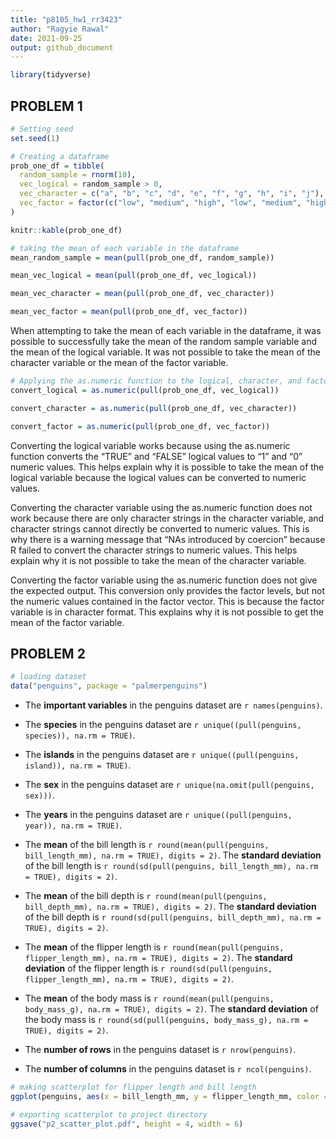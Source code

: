 ```yaml
---
title: "p8105_hw1_rr3423"
author: "Ragyie Rawal"
date: 2021-09-25
output: github_document
---
```


```r
library(tidyverse)
```


## PROBLEM 1 

```r
# Setting seed  
set.seed(1)

# Creating a dataframe
prob_one_df = tibble(
  random_sample = rnorm(10),
  vec_logical = random_sample > 0, 
  vec_character = c("a", "b", "c", "d", "e", "f", "g", "h", "i", "j"),
  vec_factor = factor(c("low", "medium", "high", "low", "medium", "high", "low", "medium", "high", "low" ))
)

knitr::kable(prob_one_df)
```

```r
# taking the mean of each variable in the dataframe
mean_random_sample = mean(pull(prob_one_df, random_sample))

mean_vec_logical = mean(pull(prob_one_df, vec_logical))

mean_vec_character = mean(pull(prob_one_df, vec_character))

mean_vec_factor = mean(pull(prob_one_df, vec_factor))
```

When attempting to take the mean of each variable in the dataframe, it was possible to successfully take the mean of the random sample variable and the mean of the logical variable. It was not possible to take the mean of the character variable or the mean of the factor variable. 

```r
# Applying the as.numeric function to the logical, character, and factor variables 
convert_logical = as.numeric(pull(prob_one_df, vec_logical))

convert_character = as.numeric(pull(prob_one_df, vec_character))

convert_factor = as.numeric(pull(prob_one_df, vec_factor))
```

Converting the logical variable works because using the as.numeric function converts the "TRUE" and "FALSE" logical values to "1" and "0" numeric values. This helps explain why it is possible to take the mean of the logical variable because the logical values can be converted to numeric values.

Converting the character variable using the as.numeric function does not work because there are only character strings in the character variable, and character strings cannot directly be converted to numeric values. This is why there is a warning message that "NAs introduced by coercion" because R failed to convert the character strings to numeric values. This helps explain why it is not possible to take the mean of the character variable.

Converting the factor variable using the as.numeric function does not give the expected output. This conversion only provides the factor levels, but not the numeric values contained in the factor vector. This is because the factor variable is in character format. This explains why it is not possible to get the mean of the factor variable.


## PROBLEM 2 

```r
# loading dataset 
data("penguins", package = "palmerpenguins")
```

* The **important variables** in the penguins dataset are `r names(penguins)`.

* The **species** in the penguins dataset are `r unique((pull(penguins, species)), na.rm = TRUE)`. 

* The **islands** in the penguins dataset are `r unique((pull(penguins, island)), na.rm = TRUE)`. 

* The **sex** in the penguins dataset are `r unique(na.omit(pull(penguins, sex)))`.

* The **years** in the penguins dataset are `r unique((pull(penguins, year)), na.rm = TRUE)`.

* The **mean** of the bill length is `r round(mean(pull(penguins, bill_length_mm), na.rm = TRUE), digits = 2)`. The **standard deviation** of the bill length is `r round(sd(pull(penguins, bill_length_mm), na.rm = TRUE), digits = 2)`. 

* The **mean** of the bill depth is `r round(mean(pull(penguins, bill_depth_mm), na.rm = TRUE), digits = 2)`. The **standard deviation** of the bill depth is `r round(sd(pull(penguins, bill_depth_mm), na.rm = TRUE), digits = 2)`. 

* The **mean** of the flipper length is `r round(mean(pull(penguins, flipper_length_mm), na.rm = TRUE), digits = 2)`. The **standard deviation** of the flipper length is `r round(sd(pull(penguins, flipper_length_mm), na.rm = TRUE), digits = 2)`. 

* The **mean** of the body mass is `r round(mean(pull(penguins, body_mass_g), na.rm = TRUE), digits = 2)`. The **standard deviation** of the body mass is `r round(sd(pull(penguins, body_mass_g), na.rm = TRUE), digits = 2)`.

* The **number of rows** in the penguins dataset is `r nrow(penguins)`.

* The **number of columns** in the penguins dataset is `r ncol(penguins)`. 

```r
# making scatterplot for flipper length and bill length
ggplot(penguins, aes(x = bill_length_mm, y = flipper_length_mm, color = species)) + geom_point() + ggtitle("Flipper Length vs. Bill Length")

# exporting scatterplot to project directory 
ggsave("p2_scatter_plot.pdf", height = 4, width = 6)
```

